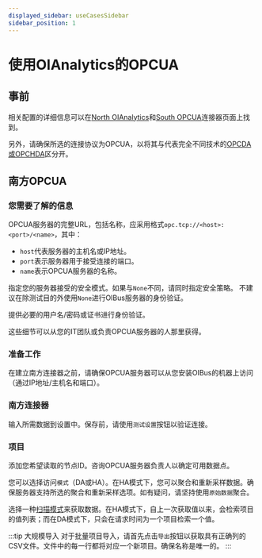 ```yaml
---
displayed_sidebar: useCasesSidebar
sidebar_position: 1
---
```



# 使用OIAnalytics的OPCUA

## 事前
相关配置的详细信息可以在[North OIAnalytics](../guide/north-connectors/oianalytics.md)和[South OPCUA](../guide/south-connectors/opcua.md)连接器页面上找到。

另外，请确保所选的连接协议为OPCUA，以将其与代表完全不同技术的[OPCDA或OPCHDA](../guide/south-connectors/opc-hda.md)区分开。

## 南方OPCUA
### 您需要了解的信息
OPCUA服务器的完整URL，包括名称，应采用格式`opc.tcp://<host>:<port>/<name>`，其中：
- `host`代表服务器的主机名或IP地址。
- `port`表示服务器用于接受连接的端口。
- `name`表示OPCUA服务器的名称。

指定您的服务器接受的安全模式。如果与`None`不同，请同时指定安全策略。
不建议在除测试目的外使用`None`进行OIBus服务器的身份验证。

提供必要的用户名/密码或证书进行身份验证。

这些细节可以从您的IT团队或负责OPCUA服务器的人那里获得。

### 准备工作

在建立南方连接器之前，请确保OPCUA服务器可以从您安装OIBus的机器上访问（通过IP地址/主机名和端口）。

### 南方连接器
输入所需数据到设置中。保存前，请使用`测试设置`按钮以验证连接。

### 项目
添加您希望读取的节点ID。咨询OPCUA服务器负责人以确定可用数据点。

您可以选择访问`模式`（DA或HA）。在HA模式下，您可以聚合和重新采样数据。确保服务器支持所选的聚合和重新采样选项。如有疑问，请坚持使用`原始数据`聚合。

选择一种[扫描模式](../guide/engine/scan-modes.md)来获取数据。在HA模式下，自上一次获取值以来，会检索项目的值列表；而在DA模式下，只会在请求时间为一个项目检索一个值。

:::tip 大规模导入
对于批量项目导入，请首先点击`导出`按钮以获取具有正确列的CSV文件。文件中的每一行都将对应一个新项目。确保名称是唯一的。
:::

<NorthOIAnalytics></NorthOIAnalytics>
